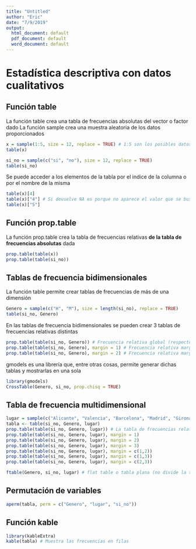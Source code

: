 ```yaml
---
title: "Untitled"
author: "Eric"
date: "7/9/2019"
output:
  html_document: default
  pdf_document: default
  word_document: default
---
```


# Estadística descriptiva con datos cualitativos

## Función table

La función table crea una tabla de frecuencias absolutas del vector o factor dado
La función sample crea una muestra aleatoria de los datos proporcionados
```r
x = sample(1:5, size = 12, replace = TRUE) # 1:5 son los posibles datos (numeros del 1 al 5), size es el número de muestras que toma, replace indica si se pueden repetir las muestras
table(x)

si_no = sample(c("si", "no"), size = 12, replace = TRUE)
table(si_no)
```

Se puede acceder a los elementos de la tabla por el indice de la columna o por el nombre de la misma

```r
table(x)[4]
table(x)["4"] # Si devuelve NA es porque no aparece el valor que se busca en la muestra
table(x)["5"]
```


## Función prop.table

La función prop.table crea la tabla de frecuencias relativas **de la tabla de frecuencias absolutas** dada

```r
prop.table(table(x))
prop.table(table(si_no))
```

## Tablas de frecuencia bidimensionales

La función table permite crear tablas de frecuencias de más de una dimensión

```r
Genero = sample(c("H", "M"), size = length(si_no), replace = TRUE)
table(si_no, Genero)
```

En las tablas de frecuencia bidimensionales se pueden crear 3 tablas de frecuencias relativas distintas

```r
prop.table(table(si_no, Genero)) # Frecuencia relativa global (respecto al total de la tabla)
prop.table(table(si_no, Genero), margin = 1) # Frecuencia relativa marginal (respecto al total de la fila)
prop.table(table(si_no, Genero), margin = 2) # Frecuencia relativa marginal (respecto al total de la columna)
```

gmodels es una librería que, entre otras cosas, permite generar dichas tablas y mostrarlas en una sola

```r
library(gmodels)
CrossTable(Genero, si_no, prop.chisq = TRUE)
```


## Tabla de frecuencia multidimensional

```r
lugar = sample(c("Alicante", "Valencia", "Barcelona", "Madrid", "Girona"), size = length(si_no), replace = TRUE)
tabla <- table(si_no, Genero, lugar)
prop.table(table(si_no, Genero, lugar)) # La tabla de frecuencias relativas es preferible hacerla de esta forma
prop.table(table(si_no, Genero, lugar), margin = 1)
prop.table(table(si_no, Genero, lugar), margin = 2)
prop.table(table(si_no, Genero, lugar), margin = 3)
prop.table(table(si_no, Genero, lugar), margin = c(1,2))
prop.table(table(si_no, Genero, lugar), margin = c(1,3))
prop.table(table(si_no, Genero, lugar), margin = c(2,3))

ftable(Genero, si_no, lugar) # flat table o tabla plana (no divide la tabla en x tablas bidimensionales)
```

## Permutación de variables

```r
aperm(tabla, perm = c("Genero", "lugar", "si_no"))
```

## Función kable

```r
library(kableExtra)
kable(tabla) # Muestra las frecuencias en filas
```

